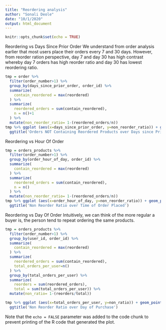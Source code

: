 ---
title: "Reordering analysis"
author: "Sonali Deole"
date: "10/1/2020"
output: html_document
---

```{r setup, include=FALSE}
knitr::opts_chunk$set(echo = TRUE)
```

Reordering vs Days Since Prior Order
We understand from order analysis earlier that most users place their orders every 7 and 30 days. However, from reorder ration perspective, day 7 and day 30 has high contrast whereby day 7 orders has high reorder ratio and day 30 has lowest reordering ratio.

```{r}
tmp = order %>%
  filter(order_number>1) %>%
  group_by(days_since_prior_order, order_id) %>%
  summarize(
    contain_reordered = max(reordered)
  ) %>%
  summarize( 
    reordered_orders = sum(contain_reordered),
    n = n()+1
  ) %>%
  mutate(non_reorder_ratio= 1-(reordered_orders/n))
tmp %>% ggplot (aes(x=days_since_prior_order, y=non_reorder_ratio)) + geom_point() + geom_line() +
  ggtitle('Orders NOT Containing Reordered Products over Days since Prior Order')

```


Reordering vs Hour Of Order
```{r}
tmp = orders_products %>%
  filter(order_number>1) %>%
  group_by(order_hour_of_day, order_id) %>%
  summarize(
    contain_reordered = max(reordered)
  ) %>%
  summarize( 
    reordered_orders = sum(contain_reordered),
    n = n()
  ) %>%
  mutate(non_reorder_ratio= 1-(reordered_orders/n))
tmp %>% ggplot (aes(x=order_hour_of_day, y=non_reorder_ratio)) + geom_point() + geom_line() +
  ggtitle('Non Reorder Ratio over Time of Order Placed')

```

Reordering vs Day Of Order
Intuitively, we can think of the more regular a buyer is, the person tend to repeat ordering the same products.

```{r}
tmp = orders_products %>%
  filter(order_number>1) %>%
  group_by(user_id, order_id) %>%
  summarize(
    contain_reordered = max(reordered)
  ) %>%
  summarize( 
    reordered_orders = sum(contain_reordered),
    total_orders_per_user=n()
  ) %>%
  group_by(total_orders_per_user) %>%
  summarize(
    reorders = sum(reordered_orders),
    total = sum(total_orders_per_user)) %>%
  mutate(non_ratio= 1-(reorders/total))

tmp %>% ggplot (aes(x=total_orders_per_user, y=non_ratio)) + geom_point() + geom_line() +
  ggtitle('Non Reorder Ratio over Day of Purchase')
```


Note that the `echo = FALSE` parameter was added to the code chunk to prevent printing of the R code that generated the plot.
